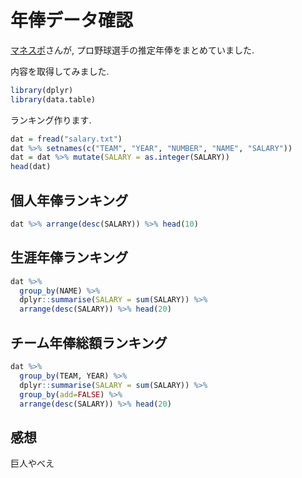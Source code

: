 年俸データ確認
===

[マネスポ](http://www.monespo.com)さんが, プロ野球選手の推定年俸をまとめていました. 

内容を取得してみました. 
```r
library(dplyr)
library(data.table)
```

ランキング作ります. 
```r
dat = fread("salary.txt")
dat %>% setnames(c("TEAM", "YEAR", "NUMBER", "NAME", "SALARY"))
dat = dat %>% mutate(SALARY = as.integer(SALARY))
head(dat)
```

## 個人年俸ランキング
```r
dat %>% arrange(desc(SALARY)) %>% head(10)
```


## 生涯年俸ランキング
```r
dat %>% 
  group_by(NAME) %>% 
  dplyr::summarise(SALARY = sum(SALARY)) %>% 
  arrange(desc(SALARY)) %>% head(20)
```

## チーム年俸総額ランキング
```r
dat %>%
  group_by(TEAM, YEAR) %>%
  dplyr::summarise(SALARY = sum(SALARY)) %>% 
  group_by(add=FALSE) %>% 
  arrange(desc(SALARY)) %>% head(20)
```

## 感想
巨人やべえ

